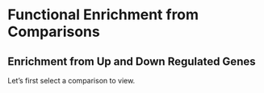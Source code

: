 #	Functional Enrichment from Comparisons
##	Enrichment from Up and Down Regulated Genes
Let’s first select a comparison to view.

